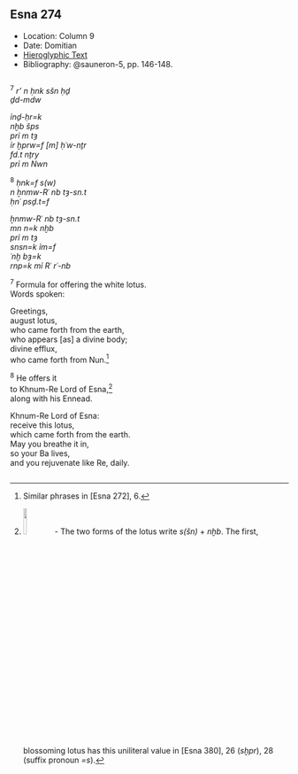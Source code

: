 ## Esna 274 {-}  
  
<style>  
  
  .col2 {  
    columns: 2 320px;         /* number of columns and width in pixels*/  
    -webkit-columns: 2 320px; /* chrome, safari */  
    -moz-columns: 2 320px;    /* firefox */  
    -webkit-column-break-inside: avoid;  
    -page-break-inside: avoid;  
    -break-inside: avoid;  
  }  
  
</style>  

- Location: Column 9
- Date: Domitian 
- [Hieroglyphic Text](https://www.ifao.egnet.net/uploads/publications/enligne/Temples-Esna003.pdf#page=222){target="_blank"}
- Bibliography: @sauneron-5, pp. 146-148.

<div class="col2">  

^7^ *r' n ḥnk sšn ḥḏ  *  
*ḏd-mdw  *  
     
*ỉnḏ-ḥr=k  *  
*nḫb šps  *  
*prỉ m tȝ  *  
*ỉr ḫprw=f [m] ḥʿw-nṯr  *  
*fd.t nṯry   *  
*prỉ m Nwn  *  
     
^8^ *ḥnk=f s(w)  *  
*n ẖnmw-Rʿ nb tȝ-sn.t   *  
*ḥnʿ psḏ.t=f   *  
   
*ẖnmw-Rʿ nb tȝ-sn.t  *  
*mn n=k nḫb  *  
*prỉ m tȝ  *  
*snsn=k ỉm=f  *  
*ʿnḫ bȝ=k  *  
*rnp=k mỉ Rʿ rʿ-nb  *  
   
^7^ Formula for offering the white lotus.  
Words spoken:  
  
Greetings,  
august lotus,  
who came forth from the earth,  
who appears [as] a divine body;  
divine efflux,  
who came forth from Nun.[^fn-274-0]  
  
^8^ He offers it  
to Khnum-Re Lord of Esna,[^fn-274-1]  
along with his Ennead.  
  
Khnum-Re Lord of Esna:  
receive this lotus,  
which came forth from the earth.  
May you breathe it in,  
so your Ba lives,  
and you rejuvenate like Re, daily.  
  
</div>

[^fn-274-0]: Similar phrases in [Esna 272], 6.
[^fn-274-1]: ![](./images/274_8_1.png){width=11%} - The two forms of the lotus write *s(šn)* + *nḫb*. The first, blossoming lotus has this uniliteral value in [Esna 380], 26 (*sḫpr*), 28 (suffix pronoun *=s*).